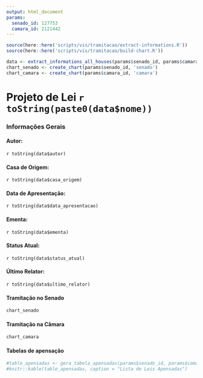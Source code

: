 ```yaml
---
output: html_document
params:
  senado_id: 127753
  camara_id: 2121442
---
```

```r
source(here::here('scripts/vis/tramitacao/extract-informations.R'))
source(here::here('scripts/vis/tramitacao/build-chart.R'))

data <- extract_informations_all_houses(params$senado_id, params$camara_id)
chart_senado <- create_chart(params$senado_id, 'senado')
chart_camara <- create_chart(params$camara_id, 'camara')
```
# Projeto de Lei `r toString(paste0(data$nome))`

### Informações Gerais

#### Autor:
 `r toString(data$autor)`

#### Casa de Origem:
 `r toString(data$casa_origem)`

#### Data de Apresentação:
 `r toString(data$data_apresentacao)`

#### Ementa:
`r toString(data$ementa)`

#### Status Atual:
`r toString(data$status_atual)`

#### Último Relator:
`r toString(data$ultimo_relator)`

#### Tramitação no Senado
```r
chart_senado
```

#### Tramitação na Câmara
```r
chart_camara
```

#### Tabelas de apensação
```r
#table_apensadas <- gera_tabela_apensadas(params$senado_id, params$camara_id) %>% rename(Apensada = apensadas, Casa_Origem = casa)
#knitr::kable(table_apensadas, caption = "Lista de Leis Apensadas")
```
